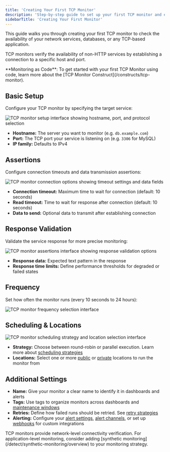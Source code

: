 ```yaml
---
title: 'Creating Your First TCP Monitor'
description: 'Step-by-step guide to set up your first TCP monitor and ensure your network services are always available.'
sidebarTitle: 'Creating Your First Monitor'
---
```


This guide walks you through creating your first TCP monitor to check the availability of your network services, databases, or any TCP-based application.

TCP monitors verify the availability of non-HTTP services by establishing a connection to a specific host and port.

<Tip>
**Monitoring as Code**: To get started with your first TCP Monitor using code, learn more about the [TCP Monitor Construct](/constructs/tcp-monitor).
</Tip>

## Basic Setup

Configure your TCP monitor by specifying the target service:

<Frame>
  <img src="/images/tcp-request.png" alt="TCP monitor setup interface showing hostname, port, and protocol selection" />
</Frame>

* **Hostname:** The server you want to monitor (e.g. `db.example.com`)
* **Port:** The TCP port your service is listening on (e.g. `3306` for MySQL)
* **IP family:** Defaults to IPv4

## Assertions

Configure connection timeouts and data transmission assertions:

<Frame>
  <img src="/images/tcp-assertion.png" alt="TCP monitor connection options showing timeout settings and data fields" />
</Frame>

* **Connection timeout:** Maximum time to wait for connection (default: 10 seconds)
* **Read timeout:** Time to wait for response after connection (default: 10 seconds)
* **Data to send:** Optional data to transmit after establishing connection

## Response Validation

Validate the service response for more precise monitoring:

<Frame>
  <img src="/images/tcp-response.png" alt="TCP monitor assertions interface showing response validation options" />
</Frame>

* **Response data:** Expected text pattern in the response
* **Response time limits:** Define performance thresholds for degraded or failed states

## Frequency

Set how often the monitor runs (every 10 seconds to 24 hours):

<Frame>
  <img src="/images/tcp-frequency.png" alt="TCP monitor frequency selection interface" />
</Frame>

## Scheduling & Locations

<Frame>
  <img src="/images/tcp-scheduling-strategy.png" alt="TCP monitor scheduling strategy and location selection interface" />
</Frame>

* **Strategy:** Choose between round-robin or parallel execution. Learn more about [scheduling strategies](/monitoring/global-locations#scheduling-strategies)
* **Locations:** Select one or more [public](/monitoring/global-locations/) or [private](/private-locations/) locations to run the monitor from

## Additional Settings

* **Name:** Give your monitor a clear name to identify it in dashboards and alerts
* **Tags:** Use tags to organize monitors across dashboards and [maintenance windows](/maintenance-windows/)
* **Retries:** Define how failed runs should be retried. See [retry strategies](/alerting-and-retries/retries/)
* **Alerting:** Configure your [alert settings](/alerting-and-retries/alert-settings/), [alert channels](/alerting-and-retries/alert-channels/), or set up [webhooks](/alerting-and-retries/webhooks/) for custom integrations


<Note>
TCP monitors provide network-level connectivity verification. For application-level monitoring, consider adding [synthetic monitoring](/detect/synthetic-monitoring/overview) to your monitoring strategy.
</Note>